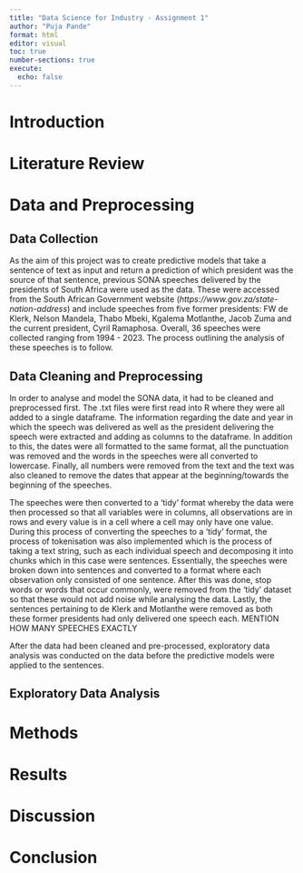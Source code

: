 ```yaml
---
title: "Data Science for Industry - Assignment 1"
author: "Puja Pande"
format: html
editor: visual
toc: true
number-sections: true
execute: 
  echo: false
---
```


# Introduction

# Literature Review


# Data and Preprocessing

## Data Collection

As the aim of this project was to create predictive models that take a
sentence of text as input and return a prediction of which president was the source of that sentence, previous SONA speeches delivered by the presidents of South Africa were used as the data. These were accessed from the South African Government website (*https://www.gov.za/state-nation-address*) and include speeches from five former presidents: FW de Klerk, Nelson Mandela, Thabo Mbeki, Kgalema Motlanthe, Jacob Zuma and the current president, Cyril Ramaphosa. Overall, 36 speeches were collected ranging from 1994 - 2023. The process outlining the analysis of these speeches is to follow. 

## Data Cleaning and Preprocessing

In order to analyse and model the SONA data, it had to be cleaned and preprocessed first. The .txt files were first read into R where they were all added to a single dataframe. The information regarding the date and year in which the speech was delivered as well as the president delivering the speech were extracted and adding as columns to the dataframe. In addition to this, the dates were all formatted to the same format, all the punctuation was removed and the words in the speeches were all converted to lowercase. Finally, all numbers were removed from the text and the text was also cleaned to remove the dates that appear at the beginning/towards the beginning of the speeches. 

The speeches were then converted to a 'tidy' format whereby the data were then processed so that all variables were in columns, all observations are in rows and every value is in a cell where a cell may only have one value. During this process of converting the speeches to a 'tidy' format, the process of tokenisation was also implemented which is the process of taking a text string, such as each individual speech and decomposing it into chunks which in this case were sentences. Essentially, the speeches were broken down into sentences and converted to a format where each observation only consisted of one sentence. After this was done, stop words or words that occur commonly, were removed from the 'tidy' dataset so that these would not add noise while analysing the data. Lastly, the sentences pertaining to de Klerk and Motlanthe were removed as both these former presidents had only delivered one speech each. MENTION HOW MANY SPEECHES EXACTLY

After the data had been cleaned and pre-processed, exploratory data analysis was conducted on the data before the predictive models were applied to the sentences.

## Exploratory Data Analysis


# Methods


# Results

# Discussion

# Conclusion

